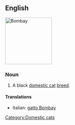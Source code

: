 ==English==
[[File:Bombay Cat - Head.jpg|thumb|right|150px|Bombay]]
{{wikipedia|Bombay (cat)}}
{{commonscat|Bombay cats}}
===Noun===
{{en-noun|sg=[[Bombay]] [[cat]]}}

# A black [[domestic cat]] [[breed]].

====Translations====
{{checktrans-top}}
* Italian: [[gatto Bombay]]
{{checktrans-mid}}
{{checktrans-bottom}}



[[Category:Domestic cats]]